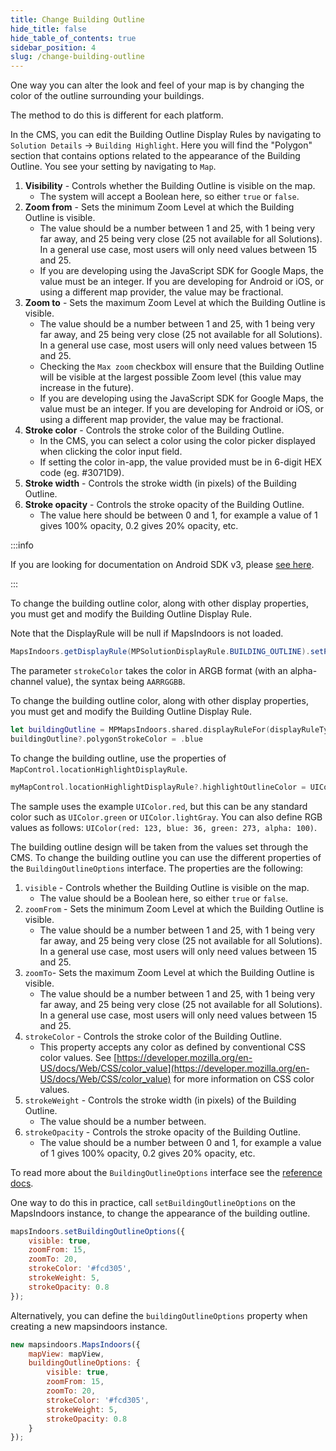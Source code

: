 ```yaml
---
title: Change Building Outline
hide_title: false
hide_table_of_contents: true
sidebar_position: 4
slug: /change-building-outline
---
```



One way you can alter the look and feel of your map is by changing the color of the outline surrounding your buildings.

The method to do this is different for each platform.

<Tabs groupId="display-rules">
<TabItem value="cms" label="CMS" default>

In the CMS, you can edit the Building Outline Display Rules by navigating to `Solution Details` -> `Building Highlight`. Here you will find the "Polygon" section that contains options related to the appearance of the Building Outline. You see your setting by navigating to `Map`.

1. **Visibility** - Controls whether the Building Outline is visible on the map.
    * The system will accept a Boolean here, so either `true` or `false`.
1. **Zoom from** - Sets the minimum Zoom Level at which the Building Outline is visible.
    * The value should be a number between 1 and 25, with 1 being very far away, and 25 being very close (25 not available for all Solutions). In a general use case, most users will only need values between 15 and 25.
    * If you are developing using the JavaScript SDK for Google Maps, the value must be an integer. If you are developing for Android or iOS, or using a different map provider, the value may be fractional.
1. **Zoom to** - Sets the maximum Zoom Level at which the Building Outline is visible.
    * The value should be a number between 1 and 25, with 1 being very far away, and 25 being very close (25 not available for all Solutions). In a general use case, most users will only need values between 15 and 25.
    * Checking the `Max zoom` checkbox will ensure that the Building Outline will be visible at the largest possible Zoom level (this value may increase in the future).
    * If you are developing using the JavaScript SDK for Google Maps, the value must be an integer. If you are developing for Android or iOS, or using a different map provider, the value may be fractional.
1. **Stroke color** - Controls the stroke color of the Building Outline.
    * In the CMS, you can select a color using the color picker displayed when clicking the color input field.
    * If setting the color in-app, the value provided must be in 6-digit HEX code (eg. #3071D9).
1. **Stroke width** - Controls the stroke width (in pixels) of the Building Outline.
1. **Stroke opacity** - Controls the stroke opacity of the Building Outline.
    * The value here should be between 0 and 1, for example a value of 1 gives 100% opacity, 0.2 gives 20% opacity, etc.

</TabItem>
<TabItem value="android" label="Android v4">

:::info

If you are looking for documentation on Android SDK v3, please [see here](https://docs-legacy.mapsindoors.com/content/legacy/android_v3/).

:::

To change the building outline color, along with other display properties, you must get and modify the Building Outline Display Rule.

Note that the DisplayRule will be null if MapsIndoors is not loaded.

```java
MapsIndoors.getDisplayRule(MPSolutionDisplayRule.BUILDING_OUTLINE).setPolygonStrokeColor(Color.BLUE);
```

The parameter `strokeColor` takes the color in ARGB format (with an alpha-channel value), the syntax being `AARRGGBB`.

</TabItem>
<TabItem value="ios-v4" label="iOS v4">

To change the building outline color, along with other display properties, you must get and modify the Building Outline Display Rule.

```swift
let buildingOutline = MPMapsIndoors.shared.displayRuleFor(displayRuleType: .buildingOutline)
buildingOutline?.polygonStrokeColor = .blue
```

</TabItem>
<TabItem value="ios-v3" label="iOS v3">

To change the building outline, use the properties of `MapControl.locationHighlightDisplayRule`.

```swift
myMapControl.locationHighlightDisplayRule?.highlightOutlineColor = UIColor.red
```

The sample uses the example `UIColor.red`, but this can be any standard color such as `UIColor.green` or `UIColor.lightGray`. You can also define RGB values as follows: `UIColor(red: 123, blue: 36, green: 273, alpha: 100)`.

</TabItem>
<TabItem value="web" label="Web v4">

The building outline design will be taken from the values set through the CMS. To change the building outline you can use the different properties of the `BuildingOutlineOptions` interface. The properties are the following:

1. `visible` - Controls whether the Building Outline is visible on the map.
    * The value should be a Boolean here, so either `true` or `false`.
1. `zoomFrom` - Sets the minimum Zoom Level at which the Building Outline is visible.
    * The value should be a number between 1 and 25, with 1 being very far away, and 25 being very close (25 not available for all Solutions). In a general use case, most users will only need values between 15 and 25.
1. `zoomTo`- Sets the maximum Zoom Level at which the Building Outline is visible.
    * The value should be a number between 1 and 25, with 1 being very far away, and 25 being very close (25 not available for all Solutions). In a general use case, most users will only need values between 15 and 25.
1. `strokeColor` - Controls the stroke color of the Building Outline.
    * This property accepts any color as defined by conventional CSS color values. See [https://developer.mozilla.org/en-US/docs/Web/CSS/color_value](https://developer.mozilla.org/en-US/docs/Web/CSS/color_value) for more information on CSS color values.
1. `strokeWeight` - Controls the stroke width (in pixels) of the Building Outline.
    * The value should be a number between.
1. `strokeOpacity` - Controls the stroke opacity of the Building Outline.
    * The value should be a number between 0 and 1, for example a value of 1 gives 100% opacity, 0.2 gives 20% opacity, etc.

To read more about the `BuildingOutlineOptions` interface see the [reference docs](https://app.mapsindoors.com/mapsindoors/js/sdk/latest/docs/BuildingOutlineOptions.html).

One way to do this in practice, call `setBuildingOutlineOptions` on the MapsIndoors instance, to change the appearance of the building outline.

```javascript
mapsIndoors.setBuildingOutlineOptions({
    visible: true,
    zoomFrom: 15,
    zoomTo: 20,
    strokeColor: '#fcd305',
    strokeWeight: 5,
    strokeOpacity: 0.8
});
```

Alternatively, you can define the `buildingOutlineOptions` property when creating a new mapsindoors instance.

```javascript
new mapsindoors.MapsIndoors({
    mapView: mapView,
    buildingOutlineOptions: {
        visible: true,
        zoomFrom: 15,
        zoomTo: 20,
        strokeColor: '#fcd305',
        strokeWeight: 5,
        strokeOpacity: 0.8
    }
});
```

</TabItem>
</Tabs>
